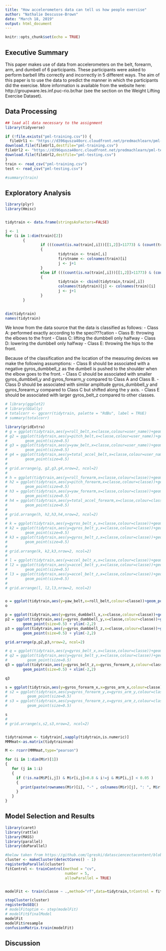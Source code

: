 ```yaml
---
title: "How accelerometers data can tell us how people exercise"
author: "Nathalie Descusse-Brown"
date: "March 18, 2019"
output: html_document
---
```


```r
knitr::opts_chunk$set(echo = TRUE)
```

## Executive Summary
This paper makes use of data from accelerometers on the belt, forearm, arm, and dumbell of 6 participants. These participants were asked to perform barbell lifts correctly and incorrectly in 5 different ways. The aim of this paper is to use the data to predict the manner in which the participants  did the exercise. More information is available from the website here: http://groupware.les.inf.puc-rio.br/har (see the section on the Weight Lifting Exercise Dataset).  

## Data Processing

```r
## load all data necessary to the assignment  
library(tidyverse)

if (!file.exists("pml-training.csv")) {
  fileUrl1 <- "https://d396qusza40orc.cloudfront.net/predmachlearn/pml-training.csv"
download.file(fileUrl1,destfile="pml-training.csv")
fileUrl2 <- "https://d396qusza40orc.cloudfront.net/predmachlearn/pml-testing.csv"
download.file(fileUrl2,destfile="pml-testing.csv")
}
train <- read_csv("pml-training.csv")
test <- read_csv("pml-testing.csv")

#summary(train)
```


## Exploratory Analysis

```r
library(plyr)
library(Hmisc)


tidytrain <- data.frame(stringsAsFactors=FALSE)

j <- 1
for (i in 1:dim(train)[2])
        {
                if (((count(is.na(train[,i]))[[1,2]]>11773) & (count(train[,i]=="")[[1,2]]>7849) & (count(train[,i]=="#DIV/0!")[[1,2]]>7849)) & length(tidytrain)==0)
                {
                        tidytrain <- train[,i]
                        firstname <- colnames(train)[i]
                        j <- j+1
                }
                else if (((count(is.na(train[,i]))[[1,2]]>11773) & (count(train[,i]=="")[[1,2]]>7849) & (count(train[,i]=="#DIV/0!")[[1,2]]>7849)) & length(tidytrain)>0)
                {
                        tidytrain <- cbind(tidytrain,train[,i])
                        colnames(tidytrain)[j] <- colnames(train)[i]
                        j <- j+1
                }
        }
        

dim(tidytrain)
names(tidytrain)
```

We know from the data source that the data is classified as follows:
- Class A: performed exactly according to the speci???cation
- Class B: throwing the elbows to the front 
- Class C: lifting the dumbbell only halfway 
- Class D: lowering the dumbbell only halfway 
- Class E: throwing the hips to the front.

Because of the classification and the location of the measuring devices we make the following assumptions:
- Class B should be associated with a negative gyros_dumbbell_z as the dumbell is pushed to the shoulder when the elbow goes to the front.
- Class C should be associated with smaller gyros_dumbbell_y and gyros_forearm_y compared to Class A and Class B.
- Class D should be associated with similar amplitude gyros_dumbbell_y and gyros_forearm_y compared to Class C but shifted along the y axis.
- Class E should be associated with larger gyros_belt_z compared to other classes.


```r
# library(ggplot2)
# library(GGally)
# totalcorr <- ggcorr(tidytrain, palette = "RdBu", label = TRUE)
# summary(totalcorr)

library(gridExtra) 
# g = ggplot(tidytrain,aes(y=roll_belt,x=classe,colour=user_name))+geom_point(colour="grey50",size=0.5)+geom_point(size=0.5)
# g2 = ggplot(tidytrain,aes(y=pitch_belt,x=classe,colour=user_name))+geom_point(colour="pink",size=0.5)+
#        geom_point(size=0.5)
# g3 = ggplot(tidytrain,aes(y=yaw_belt,x=classe,colour=user_name))+geom_point(colour="pink",size=0.5)+
#        geom_point(size=0.5)
# g4 = ggplot(tidytrain,aes(y=total_accel_belt,x=classe,colour=user_name))+geom_point(colour="pink",size=0.5)+
#        geom_point(size=0.5)
# 
# grid.arrange(g, g2,g3,g4,nrow=2, ncol=2)
# 
# h = ggplot(tidytrain,aes(y=roll_forearm,x=classe,colour=classe))+geom_point(colour="grey50",size=0.5)+geom_point(size=0.5)
# h2 = ggplot(tidytrain,aes(y=pitch_forearm,x=classe,colour=classe))+geom_point(colour="pink",size=0.5)+
#        geom_point(size=0.5)
# h3 = ggplot(tidytrain,aes(y=yaw_forearm,x=classe,colour=classe))+geom_point(colour="pink",size=0.5)+
#        geom_point(size=0.5)
# h4 = ggplot(tidytrain,aes(y=total_accel_forearm,x=classe,colour=classe))+geom_point(colour="pink",size=0.5)+
#        geom_point(size=0.5)
# 
# grid.arrange(h, h2,h3,h4,nrow=2, ncol=2)
# 
# k = ggplot(tidytrain,aes(y=gyros_belt_x,x=classe,colour=classe))+geom_point(colour="grey50",size=0.5)+geom_point(size=0.5)
# k2 = ggplot(tidytrain,aes(y=gyros_belt_y,x=classe,colour=classe))+geom_point(colour="pink",size=0.5)+
#        geom_point(size=0.5)
# k3 = ggplot(tidytrain,aes(y=gyros_belt_z,x=classe,colour=classe))+geom_point(colour="pink",size=0.5)+
#        geom_point(size=0.5)
# 
# grid.arrange(k, k2,k3,nrow=2, ncol=2)
# 
# l = ggplot(tidytrain,aes(y=accel_belt_x,x=classe,colour=classe))+geom_point(colour="grey50",size=0.5)+geom_point(size=0.5)
# l2 = ggplot(tidytrain,aes(y=accel_belt_y,x=classe,colour=classe))+geom_point(colour="pink",size=0.5)+
#        geom_point(size=0.5)
# l3 = ggplot(tidytrain,aes(y=accel_belt_z,x=classe,colour=classe))+geom_point(colour="pink",size=0.5)+
#        geom_point(size=0.5)
# 
# grid.arrange(l, l2,l3,nrow=2, ncol=2)


o = ggplot(tidytrain,aes(y=yaw_belt,x=roll_belt,colour=classe))+geom_point(colour="grey50",size=0.5)+geom_point(size=0.5)
o

p = ggplot(tidytrain,aes(y=gyros_dumbbell_x,x=classe,colour=classe))+geom_point(colour="grey50",size=0.5)+geom_point(size=0.5) + ylim(-2,2)
p2 = ggplot(tidytrain,aes(y=gyros_dumbbell_y,x=classe,colour=classe))+geom_point(colour="pink",size=0.5)+
        geom_point(size=0.5) + ylim(-2,2)
p3 = ggplot(tidytrain,aes(y=gyros_dumbbell_z,x=classe,colour=classe))+geom_point(colour="pink",size=0.5)+
        geom_point(size=0.5) + ylim(-2,2)

grid.arrange(p,p2,p3,nrow=2, ncol=2)

# q = ggplot(tidytrain,aes(y=gyros_belt_x,x=classe,colour=classe))+geom_point(colour="grey50",size=0.5)+geom_point(size=0.5)
# q2 = ggplot(tidytrain,aes(y=gyros_belt_y,x=classe,colour=classe))+geom_point(colour="pink",size=0.5)+
#         geom_point(size=0.5)
q3 = ggplot(tidytrain,aes(y=gyros_belt_z,x=gyros_forearm_z,colour=classe))+geom_point(colour="pink",size=0.5)+
        geom_point(size=0.5) + xlim(-2,2)

q3

s = ggplot(tidytrain,aes(y=gyros_forearm_x,x=gyros_arm_x,colour=classe))+geom_point(colour="grey50",size=0.5)+geom_point(size=0.5) + ylim(-5,5)
# s2 = ggplot(tidytrain,aes(y=gyros_forearm_y,x=gyros_arm_y,colour=classe))+geom_point(colour="pink",size=0.5)+
#         geom_point(size=0.5)
# s3 = ggplot(tidytrain,aes(y=gyros_forearm_z,x=gyros_arm_z,colour=classe))+geom_point(colour="pink",size=0.5)+
#         geom_point(size=0.5)

s
# 
# grid.arrange(s,s2,s3,nrow=2, ncol=2)


tidytrainnum <- tidytrain[,sapply(tidytrain,is.numeric)]
MMMmat<-as.matrix(tidytrainnum)

M <- rcorr(MMMmat,type="pearson")

for (i in 1:dim(M$r)[1])
{
   for (j in 1:i)
   {
     if (!is.na(M$P[i,j]) & M$r[i,j]>0.8 & i!=j & M$P[i,j] < 0.05 )
     {
       print(paste(rownames(M$r)[i], "-" , colnames(M$r)[j], ": ", M$r[i,j], ": ", M$P[i,j]))
     }
   }
}

```


## Model Selection and Results

```r
library(caret)
library(rattle)
library(MASS)
library(parallel)
library(doParallel)

#below taken from https://github.com/lgreski/datasciencectacontent/blob/master/markdown/pml-randomForestPerformance.md
cluster <- makeCluster(detectCores() - 1) 
registerDoParallel(cluster)
fitControl <- trainControl(method = "cv",
                           number = 5,
                           allowParallel = TRUE)


modelFit <- train(classe ~ .,method="rf",data=tidytrain,trControl = fitControl)

stopCluster(cluster)
registerDoSEQ()
# modelFitoptim <- step(modelFit)
# modelFit$finalModel
modelFit
modelFit$resample
confusionMatrix.train(modelFit)
```


## Discussion